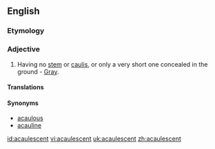 ==English==

===Etymology===
{{prefix|a|caulescent}}

===Adjective===
{{en-adj|-}}

# {{botany}} Having no [[stem]] or [[caulis]], or only a very short one concealed in the ground - [[Gray]].

====Translations====
{{trans-top|acaule}}
{{trans-mid}}
{{trans-bottom}}

====Synonyms====
* [[acaulous]]
* [[acauline]]

[[id:acaulescent]]
[[vi:acaulescent]]
[[uk:acaulescent]]
[[zh:acaulescent]]